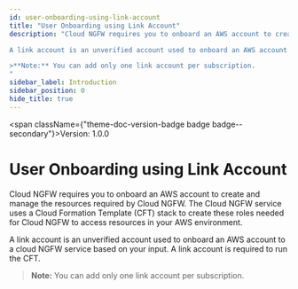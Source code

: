 ```yaml
---
id: user-onboarding-using-link-account
title: "User Onboarding using Link Account"
description: "Cloud NGFW requires you to onboard an AWS account to create and manage the resources required by Cloud NGFW. The Cloud NGFW service uses a Cloud Formation Template (CFT) stack to create these roles needed for Cloud NGFW to access resources in your AWS environment.  

A link account is an unverified account used to onboard an AWS account to a cloud NGFW service based on your input. A link account is required to run the CFT.  

>**Note:** You can add only one link account per subscription.
"
sidebar_label: Introduction
sidebar_position: 0
hide_title: true
---
```



<span className={"theme-doc-version-badge badge badge--secondary"}>Version: 1.0.0</span>

# User Onboarding using Link Account



Cloud NGFW requires you to onboard an AWS account to create and manage the resources required by Cloud NGFW. The Cloud NGFW service uses a Cloud Formation Template (CFT) stack to create these roles needed for Cloud NGFW to access resources in your AWS environment.  

A link account is an unverified account used to onboard an AWS account to a cloud NGFW service based on your input. A link account is required to run the CFT.  

>**Note:** You can add only one link account per subscription.



      